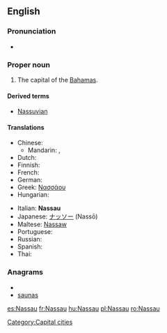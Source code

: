 {{wikipedia}}
==English==

===Pronunciation===
* {{IPA|/ˈnæsɔː/|lang=en}}

===Proper noun===
{{en-proper noun}}

# The capital of the [[Bahamas]].

====Derived terms====
* [[Nassuvian]]

====Translations====
{{trans-top|capital of the Bahamas}}
* Chinese:
** Mandarin: {{t-|cmn|拿騷|sc=Hani}}, {{t-|cmn|拿骚|tr=Násāo|sc=Hani}}
* Dutch: {{t-|nl|Nassau}}
* Finnish: {{t-|fi|Nassau}}
* French: {{t+|fr|Nassau}}
* German: {{t-|de|Nassau}}
* Greek: [[Νασσάου]]
* Hungarian: {{t+|hu|Nassau}}
{{trans-mid}}
* Italian: '''Nassau''' {{f}}
* Japanese: [[ナッソー]] (Nassō)
* Maltese: [[Nassaw]]
* Portuguese: {{t-|pt|Nassau}}
* Russian: {{t|ru|Нассау|tr=Nassáu}}
* Spanish: {{t+|es|Nassau}}
* Thai: {{t|th|นัสซอ|tr=nátsaaw}}
{{trans-bottom}}


===Anagrams===
* {{alphagram|aanssu}}
* [[saunas#English|saunas]]


[[Category:Capital cities]]

[[es:Nassau]]
[[fr:Nassau]]
[[hu:Nassau]]
[[pl:Nassau]]
[[ro:Nassau]]
